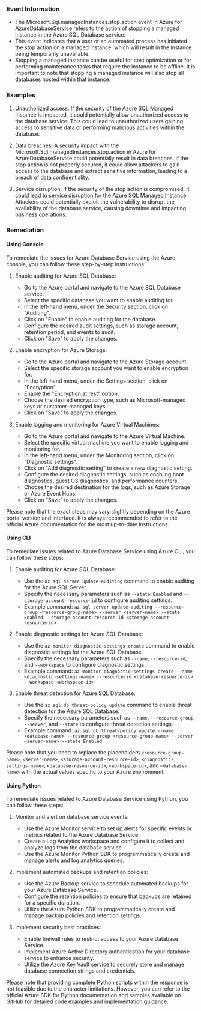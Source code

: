 
### Event Information

- The Microsoft.Sql.managedInstances.stop.action event in Azure for AzureDatabaseService refers to the action of stopping a managed instance in the Azure SQL Database service.
- This event indicates that a user or an automated process has initiated the stop action on a managed instance, which will result in the instance being temporarily unavailable.
- Stopping a managed instance can be useful for cost optimization or for performing maintenance tasks that require the instance to be offline. It is important to note that stopping a managed instance will also stop all databases hosted within that instance.


### Examples

1. Unauthorized access: If the security of the Azure SQL Managed Instance is impacted, it could potentially allow unauthorized access to the database service. This could lead to unauthorized users gaining access to sensitive data or performing malicious activities within the database.

2. Data breaches: A security impact with the Microsoft.Sql.managedInstances.stop.action in Azure for AzureDatabaseService could potentially result in data breaches. If the stop action is not properly secured, it could allow attackers to gain access to the database and extract sensitive information, leading to a breach of data confidentiality.

3. Service disruption: If the security of the stop action is compromised, it could lead to service disruption for the Azure SQL Managed Instance. Attackers could potentially exploit the vulnerability to disrupt the availability of the database service, causing downtime and impacting business operations.

### Remediation

#### Using Console

To remediate the issues for Azure Database Service using the Azure console, you can follow these step-by-step instructions:

1. Enable auditing for Azure SQL Database:
   - Go to the Azure portal and navigate to the Azure SQL Database service.
   - Select the specific database you want to enable auditing for.
   - In the left-hand menu, under the Security section, click on "Auditing".
   - Click on "Enable" to enable auditing for the database.
   - Configure the desired audit settings, such as storage account, retention period, and events to audit.
   - Click on "Save" to apply the changes.

2. Enable encryption for Azure Storage:
   - Go to the Azure portal and navigate to the Azure Storage account.
   - Select the specific storage account you want to enable encryption for.
   - In the left-hand menu, under the Settings section, click on "Encryption".
   - Enable the "Encryption at rest" option.
   - Choose the desired encryption type, such as Microsoft-managed keys or customer-managed keys.
   - Click on "Save" to apply the changes.

3. Enable logging and monitoring for Azure Virtual Machines:
   - Go to the Azure portal and navigate to the Azure Virtual Machine.
   - Select the specific virtual machine you want to enable logging and monitoring for.
   - In the left-hand menu, under the Monitoring section, click on "Diagnostic settings".
   - Click on "Add diagnostic setting" to create a new diagnostic setting.
   - Configure the desired diagnostic settings, such as enabling boot diagnostics, guest OS diagnostics, and performance counters.
   - Choose the desired destination for the logs, such as Azure Storage or Azure Event Hubs.
   - Click on "Save" to apply the changes.

Please note that the exact steps may vary slightly depending on the Azure portal version and interface. It is always recommended to refer to the official Azure documentation for the most up-to-date instructions.

#### Using CLI

To remediate issues related to Azure Database Service using Azure CLI, you can follow these steps:

1. Enable auditing for Azure SQL Database:
   - Use the `az sql server update-auditing` command to enable auditing for the Azure SQL Server.
   - Specify the necessary parameters such as `--state Enabled` and `--storage-account-resource-id` to configure auditing settings.
   - Example command: `az sql server update-auditing --resource-group <resource-group-name> --server <server-name> --state Enabled --storage-account-resource-id <storage-account-resource-id>`

2. Enable diagnostic settings for Azure SQL Database:
   - Use the `az monitor diagnostic-settings create` command to enable diagnostic settings for the Azure SQL Database.
   - Specify the necessary parameters such as `--name`, `--resource-id`, and `--workspace` to configure diagnostic settings.
   - Example command: `az monitor diagnostic-settings create --name <diagnostic-settings-name> --resource-id <database-resource-id> --workspace <workspace-id>`

3. Enable threat detection for Azure SQL Database:
   - Use the `az sql db threat-policy update` command to enable threat detection for the Azure SQL Database.
   - Specify the necessary parameters such as `--name`, `--resource-group`, `--server`, and `--state` to configure threat detection settings.
   - Example command: `az sql db threat-policy update --name <database-name> --resource-group <resource-group-name> --server <server-name> --state Enabled`

Please note that you need to replace the placeholders `<resource-group-name>`, `<server-name>`, `<storage-account-resource-id>`, `<diagnostic-settings-name>`, `<database-resource-id>`, `<workspace-id>`, and `<database-name>` with the actual values specific to your Azure environment.

#### Using Python

To remediate issues related to Azure Database Service using Python, you can follow these steps:

1. Monitor and alert on database service events:
   - Use the Azure Monitor service to set up alerts for specific events or metrics related to the Azure Database Service.
   - Create a Log Analytics workspace and configure it to collect and analyze logs from the database service.
   - Use the Azure Monitor Python SDK to programmatically create and manage alerts and log analytics queries.

2. Implement automated backups and retention policies:
   - Use the Azure Backup service to schedule automated backups for your Azure Database Service.
   - Configure the retention policies to ensure that backups are retained for a specific duration.
   - Utilize the Azure Python SDK to programmatically create and manage backup policies and retention settings.

3. Implement security best practices:
   - Enable firewall rules to restrict access to your Azure Database Service.
   - Implement Azure Active Directory authentication for your database service to enhance security.
   - Utilize the Azure Key Vault service to securely store and manage database connection strings and credentials.
   
Please note that providing complete Python scripts within the response is not feasible due to the character limitations. However, you can refer to the official Azure SDK for Python documentation and samples available on GitHub for detailed code examples and implementation guidance.

